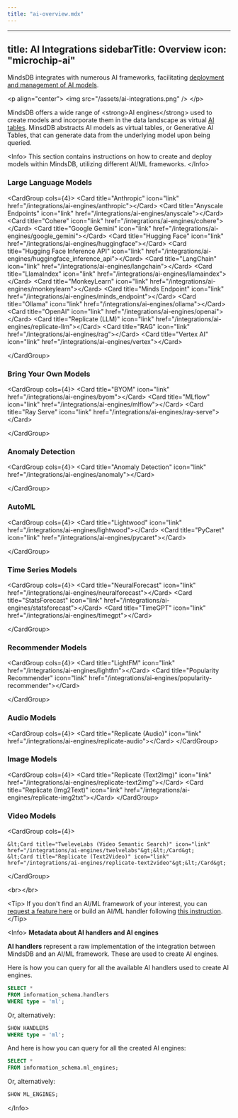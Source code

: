 ```yaml
---
title: "ai-overview.mdx"
---
```


---
title: AI Integrations
sidebarTitle: Overview
icon: "microchip-ai"
---

MindsDB integrates with numerous AI frameworks, facilitating [deployment and management of AI models](/model-management).

&lt;p align="center"&gt;
  &lt;img src="/assets/ai-integrations.png" /&gt;
&lt;/p&gt;

MindsDB offers a wide range of &lt;strong&gt;AI engines&lt;/strong&gt; used to create models and incorporate them in the data landscape as virtual [AI tables](/generative-ai-tables). MinsdDB abstracts AI models as virtual tables, or Generative AI Tables, that can generate data from the underlying model upon being queried.

&lt;Info&gt;
This section contains instructions on how to create and deploy models within MindsDB, utilizing different AI/ML frameworks.
&lt;/Info&gt;

### Large Language Models

&lt;CardGroup cols={4}&gt;
    &lt;Card title="Anthropic" icon="link" href="/integrations/ai-engines/anthropic"&gt;&lt;/Card&gt;
    &lt;Card title="Anyscale Endpoints" icon="link" href="/integrations/ai-engines/anyscale"&gt;&lt;/Card&gt;
    &lt;Card title="Cohere" icon="link" href="/integrations/ai-engines/cohere"&gt;&lt;/Card&gt;
    &lt;Card title="Google Gemini" icon="link" href="/integrations/ai-engines/google_gemini"&gt;&lt;/Card&gt;
    &lt;Card title="Hugging Face" icon="link" href="/integrations/ai-engines/huggingface"&gt;&lt;/Card&gt;
    &lt;Card title="Hugging Face Inference API" icon="link" href="/integrations/ai-engines/huggingface_inference_api"&gt;&lt;/Card&gt;
    &lt;Card title="LangChain" icon="link" href="/integrations/ai-engines/langchain"&gt;&lt;/Card&gt;
    &lt;Card title="LlamaIndex" icon="link" href="/integrations/ai-engines/llamaindex"&gt;&lt;/Card&gt;
    &lt;Card title="MonkeyLearn" icon="link" href="/integrations/ai-engines/monkeylearn"&gt;&lt;/Card&gt;
    &lt;Card title="Minds Endpoint" icon="link" href="/integrations/ai-engines/minds_endpoint"&gt;&lt;/Card&gt;
    &lt;Card title="Ollama" icon="link" href="/integrations/ai-engines/ollama"&gt;&lt;/Card&gt;
    &lt;Card title="OpenAI" icon="link" href="/integrations/ai-engines/openai"&gt;&lt;/Card&gt;
    &lt;Card title="Replicate (LLM)" icon="link" href="/integrations/ai-engines/replicate-llm"&gt;&lt;/Card&gt;
    &lt;Card title="RAG" icon="link" href="/integrations/ai-engines/rag"&gt;&lt;/Card&gt;
    &lt;Card title="Vertex AI" icon="link" href="/integrations/ai-engines/vertex"&gt;&lt;/Card&gt;
    
&lt;/CardGroup&gt;

### Bring Your Own Models

&lt;CardGroup cols={4}&gt;
    &lt;Card title="BYOM" icon="link" href="/integrations/ai-engines/byom"&gt;&lt;/Card&gt;
    &lt;Card title="MLflow" icon="link" href="/integrations/ai-engines/mlflow"&gt;&lt;/Card&gt;
    &lt;Card title="Ray Serve" icon="link" href="/integrations/ai-engines/ray-serve"&gt;&lt;/Card&gt;
    
&lt;/CardGroup&gt;

### Anomaly Detection

&lt;CardGroup cols={4}&gt;
    &lt;Card title="Anomaly Detection" icon="link" href="/integrations/ai-engines/anomaly"&gt;&lt;/Card&gt;

&lt;/CardGroup&gt;

### AutoML

&lt;CardGroup cols={4}&gt;
    &lt;Card title="Lightwood" icon="link" href="/integrations/ai-engines/lightwood"&gt;&lt;/Card&gt;
    &lt;Card title="PyCaret" icon="link" href="/integrations/ai-engines/pycaret"&gt;&lt;/Card&gt;

&lt;/CardGroup&gt;

### Time Series Models

&lt;CardGroup cols={4}&gt;
    &lt;Card title="NeuralForecast" icon="link" href="/integrations/ai-engines/neuralforecast"&gt;&lt;/Card&gt;
    &lt;Card title="StatsForecast" icon="link" href="/integrations/ai-engines/statsforecast"&gt;&lt;/Card&gt;
    &lt;Card title="TimeGPT" icon="link" href="/integrations/ai-engines/timegpt"&gt;&lt;/Card&gt;

&lt;/CardGroup&gt;

### Recommender Models

&lt;CardGroup cols={4}&gt;
    &lt;Card title="LightFM" icon="link" href="/integrations/ai-engines/lightfm"&gt;&lt;/Card&gt;
    &lt;Card title="Popularity Recommender" icon="link" href="/integrations/ai-engines/popularity-recommender"&gt;&lt;/Card&gt;

&lt;/CardGroup&gt;

### Audio Models

&lt;CardGroup cols={4}&gt;
    &lt;Card title="Replicate (Audio)" icon="link" href="/integrations/ai-engines/replicate-audio"&gt;&lt;/Card&gt;
&lt;/CardGroup&gt;

### Image Models

&lt;CardGroup cols={4}&gt;
    &lt;Card title="Replicate (Text2Img)" icon="link" href="/integrations/ai-engines/replicate-text2img"&gt;&lt;/Card&gt;
    &lt;Card title="Replicate (Img2Text)" icon="link" href="/integrations/ai-engines/replicate-img2txt"&gt;&lt;/Card&gt;
&lt;/CardGroup&gt;

### Video Models

&lt;CardGroup cols={4}&gt;

    &lt;Card title="TweleveLabs (Video Semantic Search)" icon="link" href="/integrations/ai-engines/twelvelabs"&gt;&lt;/Card&gt;
    &lt;Card title="Replicate (Text2Video)" icon="link" href="/integrations/ai-engines/replicate-text2video"&gt;&lt;/Card&gt;
&lt;/CardGroup&gt;

&lt;br&gt;&lt;/br&gt;

&lt;Tip&gt;
If you don't find an AI/ML framework of your interest, you can [request a feature here](https://github.com/mindsdb/mindsdb/issues/new?assignees=&labels=enhancement&projects=&template=feature_request_v2.yaml) or build an AI/ML handler following [this instruction](/contribute/ml-handlers).
&lt;/Tip&gt;

&lt;Info&gt;
**Metadata about AI handlers and AI engines**

**AI handlers** represent a raw implementation of the integration between MindsDB and an AI/ML framework. These are used to create AI engines.

Here is how you can query for all the available AI handlers used to create AI engines.

  ```sql
  SELECT *
  FROM information_schema.handlers
  WHERE type = 'ml';
  ```

  Or, alternatively:

  ```sql
  SHOW HANDLERS
  WHERE type = 'ml';
  ```

And here is how you can query for all the created AI engines:

  ```sql
  SELECT *
  FROM information_schema.ml_engines;
  ```

  Or, alternatively:

  ```sql
  SHOW ML_ENGINES;
  ```
&lt;/Info&gt;
